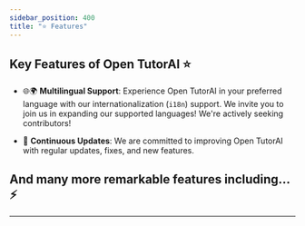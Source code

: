 ```yaml
---
sidebar_position: 400
title: "⭐ Features"
---
```



## Key Features of Open TutorAI ⭐


- 🌐🌍 **Multilingual Support**: Experience Open TutorAI in your preferred language with our internationalization (`i18n`) support. We invite you to join us in expanding our supported languages! We're actively seeking contributors!

- 🌟 **Continuous Updates**: We are committed to improving Open TutorAI with regular updates, fixes, and new features.

## And many more remarkable features including... ⚡️

---